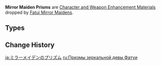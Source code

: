 {{Terminology Infobox
|image        = <gallery>
Item Dismal Prism.png|Dismal
Item Crystal Prism.png|Crystal
Item Polarizing Prism.png|Polarizing
</gallery>
|type         = Item Groups
|type2        = Character and Weapon Enhancement Materials
|type3        = Character and Weapon Enhancement Material Groups
|source1      = [[Fatui Mirror Maiden]]s
}}
'''Mirror Maiden Prisms''' are [[Character and Weapon Enhancement Material]]s dropped by [[Fatui Mirror Maiden]]s.

==Types==
{{Material Quality
|2=Dismal Prism
|3=Crystal Prism
|4=Polarizing Prism
}}

==Change History==
{{Change History|2.0}}
[[Category:Prisms| ]]

[[ja:ミラーメイデンのプリズム]]
[[ru:Призмы зеркальной девы Фатуи]]